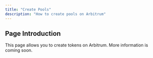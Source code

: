 ```yaml
---
title: "Create Pools"
description: "How to create pools on Arbitrum"
---
```


## Page Introduction

This page allows you to create tokens on Arbitrum. More information is coming soon.
